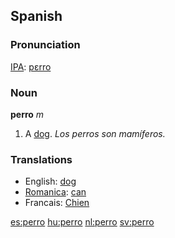 ==Spanish==
===Pronunciation===
[[IPA]]: [[pɛrro]]

===Noun===
'''perro''' ''m''

#A [[dog]]. ''Los perros son mamíferos.''

===Translations===
*English: [[dog]]
*[[Romanica]]: [[can]]
*Francais: [[Chien]]

[[es:perro]]
[[hu:perro]]
[[nl:perro]]
[[sv:perro]]